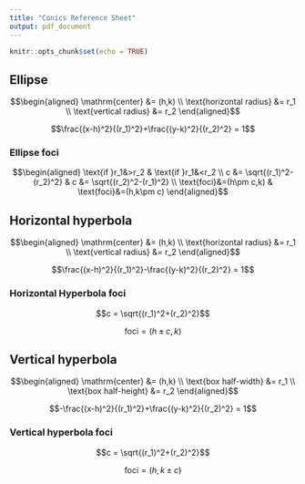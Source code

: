 ```yaml
---
title: "Conics Reference Sheet"
output: pdf_document
---
```


```r
knitr::opts_chunk$set(echo = TRUE)
```

## Ellipse

$$\begin{aligned}
\mathrm{center} &= (h,k) \\
\text{horizontal radius} &= r_1 \\
\text{vertical radius} &= r_2
\end{aligned}$$

$$\frac{(x-h)^2}{(r_1)^2}+\frac{(y-k)^2}{(r_2)^2} = 1$$

### Ellipse foci

$$\begin{aligned}
\text{if }r_1&>r_2 & \text{if }r_1&<r_2 \\
c &= \sqrt{(r_1)^2-(r_2)^2} & c &= \sqrt{(r_2)^2-(r_1)^2} \\
\text{foci}&=(h\pm c,k) & \text{foci}&=(h,k\pm c)
\end{aligned}$$

## Horizontal hyperbola

$$\begin{aligned}
\mathrm{center} &= (h,k) \\
\text{horizontal radius} &= r_1 \\
\text{vertical radius} &= r_2
\end{aligned}$$


$$\frac{(x-h)^2}{(r_1)^2}-\frac{(y-k)^2}{(r_2)^2} = 1$$

### Horizontal Hyperbola foci

$$c = \sqrt{(r_1)^2+(r_2)^2}$$

$$\text{foci} = (h\pm c,k)$$


## Vertical hyperbola

$$\begin{aligned}
\mathrm{center} &= (h,k) \\
\text{box half-width} &= r_1 \\
\text{box half-height} &= r_2
\end{aligned}$$

$$-\frac{(x-h)^2}{(r_1)^2}+\frac{(y-k)^2}{(r_2)^2} = 1$$

### Vertical hyperbola foci

$$c = \sqrt{(r_1)^2+(r_2)^2}$$

$$\text{foci} = (h,k\pm c)$$